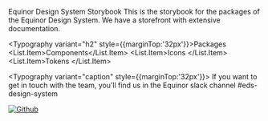 
<Meta title="Introduction" />

<Typography variant="h1">Equinor Design System Storybook</Typography>
<Typography variant="ingress">
  This is the storybook for the packages of the Equinor Design
  System. We have a <Typography link href="https://eds.equinor.com/">storefront</Typography> with
  extensive documentation.
</Typography>

<Typography variant="h2" style={{marginTop:'32px'}}>Packages</Typography>
<List>
    <List.Item><Typography link href="/?path=/docs/components">Components</Typography></List.Item>
    <List.Item><Typography link href="/?path=/docs/icons">Icons</Typography> </List.Item>
    <List.Item><Typography link href="/?path=/docs/tokens">Tokens</Typography> </List.Item>
</List>

<Typography variant="caption" style={{marginTop:'32px'}}>
  If you want to get in touch with the team, you’ll find us in the Equinor slack channel  <Typography link href="https://equinor.slack.com/archives/CJT20H1B9">#eds-design-system</Typography>
</Typography>

[![Github](https://badgen.net/badge/icon/github?icon=github&label)](https://github.com/equinor/design-system)

